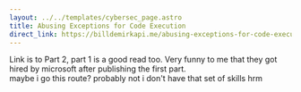 ```yaml
---
layout: ../../templates/cybersec_page.astro
title: Abusing Exceptions for Code Execution
direct_link: https://billdemirkapi.me/abusing-exceptions-for-code-execution-part-2/
---
```


Link is to Part 2, part 1 is a good read too. Very funny to me that they got
hired by microsoft after publishing the first part.  
maybe i go this route? probably not i don't have that set of skills hrm

